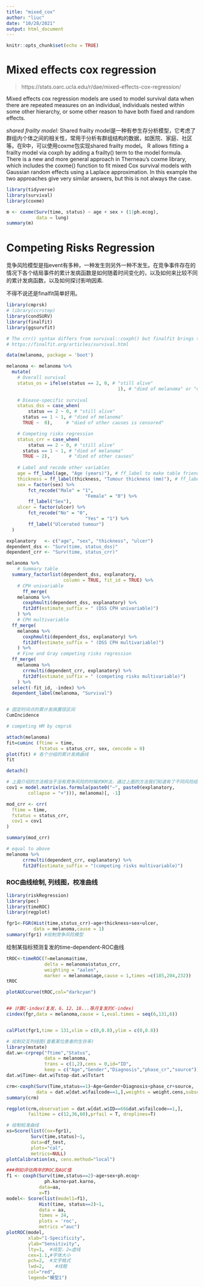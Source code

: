 ```yaml
---
title: "mixed_cox"
author: "liuc"
date: "10/28/2021"
output: html_document
---
```


```r
knitr::opts_chunk$set(echo = TRUE)
```

# Mixed effects cox regression

> https://stats.oarc.ucla.edu/r/dae/mixed-effects-cox-regression/

Mixed effects cox regression models are used to model survival data when there
are repeated measures on an individual, individuals nested within some other
hierarchy, or some other reason to have both fixed and random effects.

*shared frailty model: *
Shared frailty model是一种有参生存分析模型，它考虑了群组内个体之间的相关性，常用于分析有群组结构的数据，如医院、家庭、社区等。在R中，可以使用coxme包实现shared frailty model。
R allows fitting a frailty model via coxph by adding a frailty() term to the model formula. There is a new and more general approach in Therneau’s coxme library, which includes the coxme() function to fit mixed Cox survival models with Gaussian random effects using a Laplace approximation. In this example the two approaches give very similar answers, but this is not always the case.

```r
library(tidyverse)
library(survival)
library(coxme)

```

```r
m <- coxme(Surv(time, status) ~ age + sex + (1|ph.ecog), 
           data = lung)
summary(m)
```




# Competing Risks Regression

竞争风险模型是指event有多种，一种发生则另外一种不发生。在竞争事件存在的情况下各个结局事件的累计发病函数是如何随着时间变化的，以及如何来比较不同的累计发病函数，以及如何探讨影响因素.

不得不说还是finalfit简单好用。

```r
library(cmprsk)
# library(ccrstep)
library(condSURV)
library(finalfit)
library(ggsurvfit)
```

```r

# The crr() syntax differs from survival::coxph() but finalfit brings these together
# https://finalfit.org/articles/survival.html

data(melanoma, package = 'boot')

melanoma <- melanoma %>%
  mutate(
    # Overall survival
    status_os = ifelse(status == 2, 0, # "still alive"
                                         1), # "died of melanoma" or "died of other causes"
    
    # Diease-specific survival
    status_dss = case_when(
        status == 2 ~ 0, # "still alive"
      status == 1 ~ 1, # "died of melanoma"
      TRUE ~  0),     # "died of other causes is censored"

    # Competing risks regression
    status_crr = case_when(
        status == 2 ~ 0, # "still alive"
      status == 1 ~ 1, # "died of melanoma"
      TRUE ~ 2),       # "died of other causes"
    
    # Label and recode other variables
    age = ff_label(age, "Age (years)"), # ff_label to make table friendly var labels
    thickness = ff_label(thickness, "Tumour thickness (mm)"), # ff_label to make table friendly var labels
    sex = factor(sex) %>% 
        fct_recode("Male" = "1", 
                             "Female" = "0") %>% 
        ff_label("Sex"),
    ulcer = factor(ulcer) %>% 
        fct_recode("No" = "0",
                             "Yes" = "1") %>% 
        ff_label("Ulcerated tumour")
  )

explanatory   <- c("age", "sex", "thickness", "ulcer")
dependent_dss <- "Surv(time, status_dss)"
dependent_crr <- "Surv(time, status_crr)"

melanoma %>%
    # Summary table
  summary_factorlist(dependent_dss, explanatory, 
                     column = TRUE, fit_id = TRUE) %>%
    # CPH univariable
      ff_merge(
    melanoma %>%
      coxphmulti(dependent_dss, explanatory) %>%
      fit2df(estimate_suffix = " (DSS CPH univariable)")
    ) %>%
    # CPH multivariable
  ff_merge(
    melanoma %>%
      coxphmulti(dependent_dss, explanatory) %>%
      fit2df(estimate_suffix = " (DSS CPH multivariable)")
    ) %>%
    # Fine and Gray competing risks regression
  ff_merge(
    melanoma %>%
      crrmulti(dependent_crr, explanatory) %>%
      fit2df(estimate_suffix = " (competing risks multivariable)")
    ) %>%
  select(-fit_id, -index) %>%
  dependent_label(melanoma, "Survival")


# 固定时间点的累计发病置信区间
CumIncidence
```

```r
# competing HM by cmprsk

attach(melanoma)
fit=cuminc (ftime = time, 
            fstatus = status_crr, sex, cencode = 0) 
plot(fit) # 各个分组的累计发病曲线
fit

detach()
```

```r
# 上面介绍的方法相当于没有竞争风险的时候的KM法，通过上面的方法我们知道有了不同风险结局累计发病曲线的差异，继续我们会继续看影响因素，要做的就是竞争风险回归模型了，需要用到的函数就是crr
cov1 = model.matrix(as.formula(paste0("~", paste0(explanatory, 
        collapse = "+"))), melanoma)[, -1]

mod_crr <- crr(
  ftime = time,
  fstatus = status_crr,
  cov1 = cov1
)

summary(mod_crr)
```

```r
# equal to above 
melanoma %>%
      crrmulti(dependent_crr, explanatory) %>%
      fit2df(estimate_suffix = "(competing risks multivariable)")
```

### ROC曲线绘制, 列线图，校准曲线
```r
library(riskRegression)
library(pec)
library(timeROC)
library(regplot)

fgr1<-FGR(Hist(time,status_crr)~age+thickness+sex+ulcer,
          data = melanoma,cause = 1)
summary(fgr1) #绘制竞争风险模型
```
绘制某指标预测复发的time-dependent-ROC曲线
```r
tROC<-timeROC(T=melanoma$time,
              delta = melanoma$status_crr,
              weighting = "aalen",
              marker = melanoma$age,cause = 1,times =c(185,204,232))
tROC

plotAUCcurve(tROC,col="darkcyan")


## 计算C-index(复发，6、12、18...等月复发的C-index)
cindex(fgr,data = melanoma,cause = 1,eval.times = seq(6,131,6))


calPlot(fgr1,time = 131,xlim = c(0,0.8),ylim = c(0,0.8))

# 绘制交互列线图(查看某位患者的生存率)
library(mstate)
dat.w<-crprep("ftime","Status",
              data = melanoma,
              trans = c(1,2),cens = 0,id="ID",
              keep = c("Age","Gender","Diagnosis","phase_cr","source"))
dat.w$Time<-dat.w$Tstop-dat.w$Tstart

crm<-coxph(Surv(Time,status==1)~Age+Gender+Diagnosis+phase_cr+source,
           data = dat.w[dat.w$failcode==1,],weights = weight.cens,subset = failcode==1)
summary(crm)

regplot(crm,observation = dat.w[dat.w$ID==66&dat.w$failcode==1,],
        failtime = c(12,36,60),prfail = T, droplines=T)
```
```r
# 绘制校准曲线
xs=Score(list(Cox=fgr1),
         Surv(time,status)~1,
         data=df_test,
         plots="cal",
         metrics=NULL)
plotCalibration(xs, cens.method="local")

###例如评估两年的ROC及AUC值
f1 <- coxph(Surv(time,status==2)~age+sex+ph.ecog+
              ph.karno+pat.karno,
            data=aa,
            x=T)
model<- Score(list(model1=f1), 
            Hist(time, status==2)~1, 
            data = aa,
            times = 24,
            plots = 'roc',
            metrics ="auc")
plotROC(model, 
        xlab="1-Specificity",
        ylab="Sensitivity",
        lty=1,  #线型，2=虚线
        cex=1.1,#字体大小
        pch=2,  #文字格式
        lwd=2,    #线粗
        col="red",
        legend="模型1")

```



